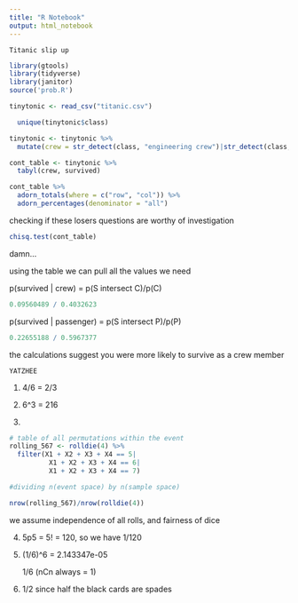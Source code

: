 ```yaml
---
title: "R Notebook"
output: html_notebook
---
```


    Titanic slip up
    
```r
library(gtools)
library(tidyverse)
library(janitor)
source('prob.R')

tinytonic <- read_csv("titanic.csv")
```

```r

  unique(tinytonic$class)
```


```r
tinytonic <- tinytonic %>% 
  mutate(crew = str_detect(class, "engineering crew")|str_detect(class, "deck crew")|str_detect(class, "restaurant staff")|str_detect(class, "victualling crew"))
```


```r
cont_table <- tinytonic %>% 
  tabyl(crew, survived)
```

```r
cont_table %>% 
  adorn_totals(where = c("row", "col")) %>% 
  adorn_percentages(denominator = "all")
```


checking if these losers questions are worthy of investigation 
```r
chisq.test(cont_table)
```
damn...


using the table we can pull all the values we need

p(survived | crew) = p(S intersect C)/p(C)
```r
0.09560489 / 0.4032623
```

p(survived | passenger) = p(S intersect P)/p(P)

```r
0.22655188 / 0.5967377
```

the calculations suggest you were more likely to survive as a crew member



    YATZHEE
    
1. 4/6 = 2/3

2. 6^3 = 216

3. 

```r

# table of all permutations within the event
rolling_567 <- rolldie(4) %>% 
  filter(X1 + X2 + X3 + X4 == 5|
          X1 + X2 + X3 + X4 == 6|
          X1 + X2 + X3 + X4 == 7)

#dividing n(event space) by n(sample space)

nrow(rolling_567)/nrow(rolldie(4))
```

we assume independence of all rolls, and fairness of dice

4. 5p5 = 5! = 120, so we have 1/120

5. (1/6)^6 = 2.143347e-05
    
    1/6 (nCn always = 1)
    
6. 1/2 since half the black cards are spades
      